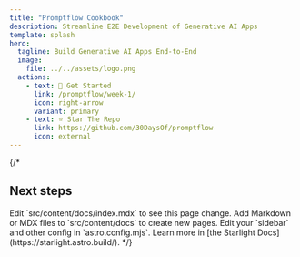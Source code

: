 ```yaml
---
title: "Promptflow Cookbook"
description: Streamline E2E Development of Generative AI Apps
template: splash
hero:
  tagline: Build Generative AI Apps End-to-End
  image:
    file: ../../assets/logo.png
  actions:
    - text: 🚀 Get Started
      link: /promptflow/week-1/
      icon: right-arrow
      variant: primary
    - text: ⭐️ Star The Repo 
      link: https://github.com/30DaysOf/promptflow
      icon: external
---
```


{/*


## Next steps

<CardGrid >
	<Card title="Update content" icon="pencil">
		Edit `src/content/docs/index.mdx` to see this page change.
	</Card>
	<Card title="Add new content" icon="add-document">
		Add Markdown or MDX files to `src/content/docs` to create new pages.
	</Card>
	<Card title="Configure your site" icon="setting">
		Edit your `sidebar` and other config in `astro.config.mjs`.
	</Card>
	<Card title="Read the docs" icon="open-book">
		Learn more in [the Starlight Docs](https://starlight.astro.build/).
	</Card>
</CardGrid>
*/}
